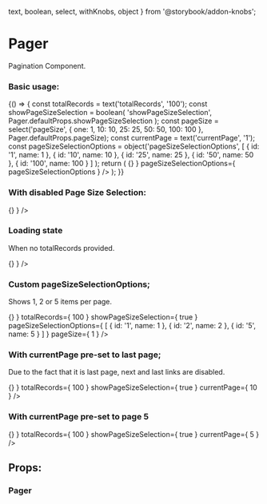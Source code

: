   text,
  boolean,
  select,
  withKnobs,
  object
} from '@storybook/addon-knobs';

<Meta title="Design System/Pager" />

# Pager
Pagination Component.

### Basic usage:

<Preview>
  <Story name="default" parameters={{ info: { disable: true }}} >
    {() => {
      const totalRecords = text('totalRecords', '100');
      const showPageSizeSelection = boolean(
        'showPageSizeSelection',
        Pager.defaultProps.showPageSizeSelection
      );
      const pageSize = select('pageSize', {
        one: 1,
        10: 10,
        25: 25,
        50: 50,
        100: 100
      }, Pager.defaultProps.pageSize);
      const currentPage = text('currentPage', '1');
      const pageSizeSelectionOptions = object('pageSizeSelectionOptions',
        [
          { id: '1', name: 1 },
          { id: '10', name: 10 },
          { id: '25', name: 25 },
          { id: '50', name: 50 },
          { id: '100', name: 100 }
        ]
      );
      return (
        <Pager
          totalRecords={ totalRecords }
          showPageSizeSelection={ showPageSizeSelection }
          pageSize={ pageSize }
          currentPage={ currentPage }
          onPagination={ () => {} }
          pageSizeSelectionOptions={ pageSizeSelectionOptions }
        />
      );
    }}
  </Story>
</Preview>

### With disabled Page Size Selection:

<Preview>
  <Story name="disabled-page-size" parameters={{ info: { disable: true }, chromatic: { disable: true }}} >
    <Pager
      totalRecords={ 100 }
      onPagination={ () => {} }
    />
  </Story>
</Preview>

### Loading state
When no totalRecords provided.

<Preview>
  <Story name="loading-state" parameters={{ info: { disable: true }}} >
    <Pager
      onPagination={ () => {} }
    />
  </Story>
</Preview>

### Custom pageSizeSelectionOptions;
Shows 1, 2 or 5 items per page.

<Preview>
  <Story name="page-size-selection-options" parameters={{ info: { disable: true }}} >
    <Pager
      onPagination={ () => {} }
      totalRecords={ 100 }
      showPageSizeSelection={ true }
      pageSizeSelectionOptions={
        [
          { id: '1', name: 1 },
          { id: '2', name: 2 },
          { id: '5', name: 5 }
        ]
      }
      pageSize={ 1 }
    />
  </Story>
</Preview>

### With currentPage pre-set to last page;
Due to the fact that it is last page, next and last links are disabled.

<Preview>
  <Story name="current-page-last-page" parameters={{ info: { disable: true }}} >
    <Pager
      onPagination={ () => {} }
      totalRecords={ 100 }
      showPageSizeSelection={ true }
      currentPage={ 10 }
    />
  </Story>
</Preview>

### With currentPage pre-set to page 5

<Preview>
  <Story name="current-page" parameters={{ info: { disable: true }}} >
    <Pager
      onPagination={ () => {} }
      totalRecords={ 100 }
      showPageSizeSelection={ true }
      currentPage={ 5 }
    />
  </Story>
</Preview>

## Props:

### Pager

<Props of={Pager} />
